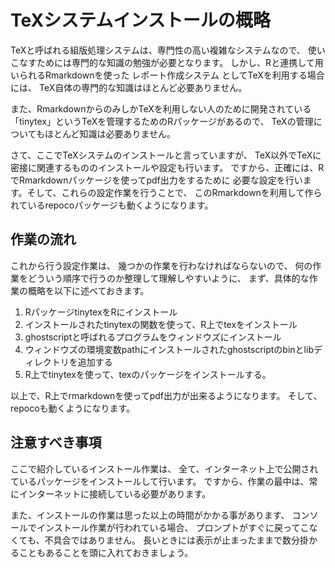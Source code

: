 # TeXシステムインストールの概略

TeXと呼ばれる組版処理システムは、専門性の高い複雑なシステムなので、
使いこなすためには専門的な知識の勉強が必要となります。
しかし、Rと連携して用いられるRmarkdownを使った レポート作成システム
としてTeXを利用する場合には、
TeX自体の専門的な知識はほとんど必要ありません。

また、RmarkdownからのみしかTeXを利用しない人のために開発されている
「tinytex」というTeXを管理するためのRパッケージがあるので、
TeXの管理についてもほとんど知識は必要ありません。

さて、ここでTeXシステムのインストールと言っていますが、
TeX以外でTeXに密接に関連するもののインストールや設定も行います。
ですから、正確には、RでRmarkdownパッケージを使ってpdf出力をするために
必要な設定を行います。そして、これらの設定作業を行うことで、
このRmarkdownを利用して作られているrepocoパッケージも動くようになります。


## 作業の流れ

これから行う設定作業は、
幾つかの作業を行わなければならないので、
何の作業をどういう順序で行うのか整理して理解しやすいように、
まず、具体的な作業の概略を以下に述べておきます。

1. RパッケージtinytexをRにインストール
1. インストールされたtinytexの関数を使って、R上でtexをインストール
1. ghostscriptと呼ばれるプログラムをウィンドウズにインストール
1. ウィンドウズの環境変数pathにインストールされたghostscriptのbinとlibディレクトリを追加する
1. R上でtinytexを使って、texのパッケージをインストールする。

以上で、R上でrmarkdownを使ってpdf出力が出来るようになります。
そして、repocoも動くようになります。


## 注意すべき事項

ここで紹介しているインストール作業は、
全て、インターネット上で公開されているパッケージをインストールして行います。
ですから、作業の最中は、常にインターネットに接続している必要があります。

また、インストールの作業は思った以上の時間がかかる事があります、
コンソールでインストール作業が行われている場合、
プロンプトがすぐに戻ってこなくても、不具合ではありません。
長いときには表示が止まったままで数分掛かることもあることを頭に入れておきましょう。



